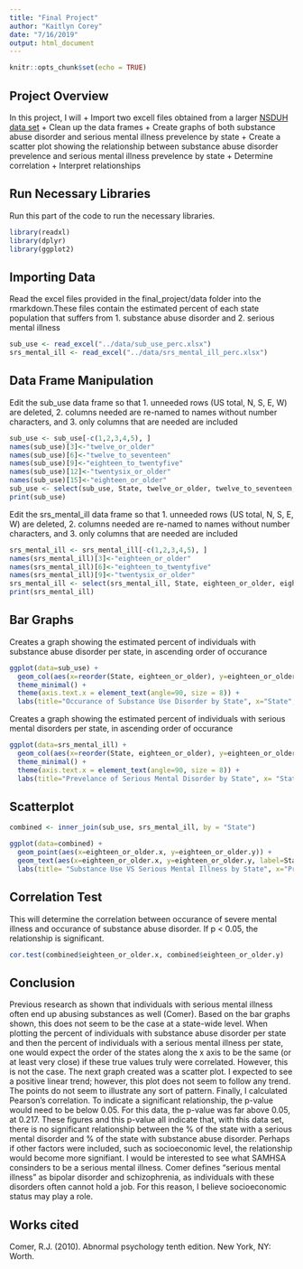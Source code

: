 ```yaml
---
title: "Final Project"
author: "Kaitlyn Corey"
date: "7/16/2019"
output: html_document
---
```


```r
knitr::opts_chunk$set(echo = TRUE)
```

## Project Overview
In this project, I will
+ Import two excell files obtained from a larger [NSDUH data set](https://www.samhsa.gov/data/report/2016-2017-nsduh-state-prevalence-estimates)
+ Clean up the data frames
+ Create graphs of both substance abuse disorder and serious mental illness prevelence by state
+ Create a scatter plot showing the relationship between substance abuse disorder prevelence and serious mental illness prevelence by state
+ Determine correlation
+ Interpret relationships


## Run Necessary Libraries
Run this part of the code to run the necessary libraries.
```r
library(readxl)
library(dplyr)
library(ggplot2)
```


## Importing Data
Read the excel files provided in the final_project/data folder into the rmarkdown.These files contain the estimated percent of each state population that suffers from 1. substance abuse disorder and 2. serious mental illness
```r
sub_use <- read_excel("../data/sub_use_perc.xlsx")
srs_mental_ill <- read_excel("../data/srs_mental_ill_perc.xlsx")
```


## Data Frame Manipulation
Edit the sub_use data frame so that
1. unneeded rows (US total, N, S, E, W) are deleted,
2. columns needed are re-named to names without number characters, and
3. only columns that are needed are included
```r
sub_use <- sub_use[-c(1,2,3,4,5), ]
names(sub_use)[3]<-"twelve_or_older"
names(sub_use)[6]<-"twelve_to_seventeen"
names(sub_use)[9]<-"eighteen_to_twentyfive"
names(sub_use)[12]<-"twentysix_or_older"
names(sub_use)[15]<-"eighteen_or_older"
sub_use <- select(sub_use, State, twelve_or_older, twelve_to_seventeen, eighteen_to_twentyfive, twentysix_or_older, eighteen_or_older)
print(sub_use)
```

Edit the srs_mental_ill data frame so that
1. unneeded rows (US total, N, S, E, W) are deleted,
2. columns needed are re-named to names without number characters, and
3. only columns that are needed are included

```r
srs_mental_ill <- srs_mental_ill[-c(1,2,3,4,5), ]
names(srs_mental_ill)[3]<-"eighteen_or_older"
names(srs_mental_ill)[6]<-"eighteen_to_twentyfive"
names(srs_mental_ill)[9]<-"twentysix_or_older"
srs_mental_ill <- select(srs_mental_ill, State, eighteen_or_older, eighteen_to_twentyfive, twentysix_or_older)
print(srs_mental_ill)
```

## Bar Graphs
Creates a graph showing the estimated percent of individuals with substance abuse disorder per state, in ascending order of occurance
```r
ggplot(data=sub_use) +
  geom_col(aes(x=reorder(State, eighteen_or_older), y=eighteen_or_older)) +
  theme_minimal() +
  theme(axis.text.x = element_text(angle=90, size = 8)) +
  labs(title="Occurance of Substance Use Disorder by State", x="State", y="% Population with Substance Use Disorder")

```


Creates a graph showing the estimated percent of individuals with serious mental disorders per state, in ascending order of occurance
```r
ggplot(data=srs_mental_ill) +
  geom_col(aes(x=reorder(State, eighteen_or_older), y=eighteen_or_older)) +
  theme_minimal() +
  theme(axis.text.x = element_text(angle=90, size = 8)) +
  labs(title="Prevelance of Serious Mental Disorder by State", x= "State", y="% Population with Serious Mental Illness")

```



## Scatterplot

```r
combined <- inner_join(sub_use, srs_mental_ill, by = "State")

ggplot(data=combined) +
  geom_point(aes(x=eighteen_or_older.x, y=eighteen_or_older.y)) +
  geom_text(aes(x=eighteen_or_older.x, y=eighteen_or_older.y, label=State), size = 2, position=position_jitter(height=.001)) +
  labs(title= "Substance Use VS Serious Mental Illness by State", x="Prevelence of Substance Use Disorder", y="Prevelence of Serious Mental Illness")


``` 

## Correlation Test 
This will determine the correlation between occurance of severe mental illness and occurance of substance abuse disorder. 
If p < 0.05, the relationship is significant.

```r
cor.test(combined$eighteen_or_older.x, combined$eighteen_or_older.y)

```


## Conclusion
Previous research as shown that individuals with serious mental illness often end up abusing substances as well (Comer). Based on the bar graphs shown, this does not seem to be the case at a state-wide level. When plotting the percent of individuals with substance abuse disorder per state  and then the percent of individuals with a serious mental illness per state, one would expect the order of the states along the x axis to be the same (or at least very close) if these true values truly were correlated. However, this is not the case. The next graph created was a scatter plot. I expected to see a positive linear trend; however, this plot does not seem to follow any trend. The points do not seem to illustrate any sort of pattern. Finally, I calculated Pearson's correlation. To indicate a significant relationship, the p-value would need to be below 0.05. For this data, the p-value was far above 0.05, at 0.217. These figures and this p-value all indicate that, with this data set, there is no significant relationship between the % of the state with a serious mental disorder and % of the state with substance abuse disorder. Perhaps if other factors were included, such as socioeconomic level, the relationship would become more signifiant. I would be interested to see what SAMHSA consinders to be a serious mental illness. Comer defines "serious mental illness" as bipolar disorder and schizophrenia, as individuals with these disorders often cannot hold a job. For this reason, I believe socioeconomic status may play a role.




## Works cited

Comer, R.J. (2010). Abnormal psychology tenth edition. New York, NY: Worth.








